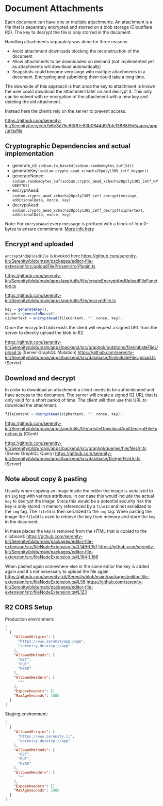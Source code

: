 # Document Attachments

Each document can have one or mutliple attachments. An attachment is a file that is separately encrypted and storred on a blob storage (Cloudflare R2). The key to decrypt the file is only storred in the document.

Handling attachments separately was done for three reasons:

- Avoid attachment downloads blocking the reconstruction of the document
- Allow attachments to be downloaded on demand (not implemented yet as attachments will download automatically)
- Snapshots could become very large with multiple attachments in a document. Encrypting and submitting them could take a long time.

The downside of this approach is that once the key to attachment is known the user could download the attachment later on and decrypt it. This only can be solved with re-encryption of the attachment with a new key and deleting the old attachment.

Instead here the clients rely on the server to prevent access.

https://github.com/serenity-kit/Serenity/tree/ccb7b6e3d75c63f87e83b0644d97bfc13668f6d5/apps/app/utils/file

## Cryptographic Dependencies and actual implementation

- generate_id: `sodium.to_base64(sodium.randombytes_buf(24))`
- generateKey: `sodium.crypto_aead_xchacha20poly1305_ietf_keygen()`
- generateNonce: `sodium.randombytes_buf(sodium.crypto_aead_xchacha20poly1305_ietf_NPUBBYTES)`
- encryptAead: `sodium.crypto_aead_xchacha20poly1305_ietf_encrypt(message, additionalData, nonce, key)`
- decryptAead: `sodium.crypto_aead_xchacha20poly1305_ietf_decrypt(ciphertext, additionalData, nonce, key)`

Note: For `encryptAead` every message is prefixed with a block of four 0-bytes to ensure commitment. [More info here](https://github.com/serenity-kit/secsync/blob/main/packages/secsync/src/crypto/encryptAead.ts#L16-L20)

## Encrypt and uploaded

`encryptAndUploadFile` is invoked here https://github.com/serenity-kit/Serenity/blob/main/packages/editor-file-extension/src/uploadFileProsemirrorPlugin.ts

https://github.com/serenity-kit/Serenity/blob/main/apps/app/utils/file/createEncryptAndUploadFileFunction.ts

https://github.com/serenity-kit/Serenity/blob/main/apps/app/utils/file/encryptFile.ts

```ts
key = generateKey();
nonce = generateNonce();
ciphertext = encryptAead(fileContent, "", nonce, key);
```

Once the encrypted blob exists the client will request a signed URL from the server to directly upload the blob to R2.

https://github.com/serenity-kit/Serenity/blob/main/apps/backend/src/graphql/mutations/file/initiateFileUpload.ts (Server GraphQL Mutation)
https://github.com/serenity-kit/Serenity/blob/main/apps/backend/src/database/file/initiateFileUpload.ts (Server)

## Download and decrypt

In order to download an attachment a client needs to be authenticated and have access to the document. The server will create a signed R2 URL that is only valid for a short period of time. The client will then use this URL to download the attachment.

```ts
fileContent = decryptAead(ciphertext, "", nonce, key);
```

https://github.com/serenity-kit/Serenity/blob/main/apps/app/utils/file/createDownloadAndDecryptFileFunction.ts (Client)

https://github.com/serenity-kit/Serenity/blob/main/apps/backend/src/graphql/queries/file/fileUrl.ts (Server GraphQL Query)
https://github.com/serenity-kit/Serenity/blob/main/apps/backend/src/database/file/getFileUrl.ts (Server)

## Note about copy & pasting

Usually when copying an image inside the editor the image is serialized to an `img` tag with various attributes. In our case this would include the actual `key` to decrypt the image. Since this would be a potential security risk the key is only stored in memory referenced by a `fileId` and not serialized to the `img` tag. The `fileId` is then serialized to the `img` tag. When pasting the image the `fileId` is used to retrieve the key from memory and store the `key` in the document.

In these places the key is removed from the HTML that is copied to the clipboard:
https://github.com/serenity-kit/Serenity/blob/main/packages/editor-file-extension/src/fileNodeExtension.ts#L149-L151
https://github.com/serenity-kit/Serenity/blob/main/packages/editor-file-extension/src/fileNodeExtension.ts#L164-L166

When pasted again somewhere else in the same editor the key is added again and it's not necessary to upload the file again:
https://github.com/serenity-kit/Serenity/blob/main/packages/editor-file-extension/src/fileNodeExtension.ts#L98
https://github.com/serenity-kit/Serenity/blob/main/packages/editor-file-extension/src/fileNodeExtension.ts#L123

## R2 CORS Setup

Production environment:

```json
[
  {
    "AllowedOrigins": [
      "https://www.serenityapp.page",
      "serenity-desktop://app"
    ],
    "AllowedMethods": [
      "GET",
      "PUT",
      "HEAD"
    ],
    "AllowedHeaders": [
      "*"
    ],
    "ExposeHeaders": [],
    "MaxAgeSeconds": 3000
  }
]
```

Staging environment:

```json
[
  {
    "AllowedOrigins": [
      "https://www.serenity.li",
      "serenity-desktop://app"
    ],
    "AllowedMethods": [
      "GET",
      "PUT",
      "HEAD"
    ],
    "AllowedHeaders": [
      "*"
    ],
    "ExposeHeaders": [],
    "MaxAgeSeconds": 3000
  }
]
```